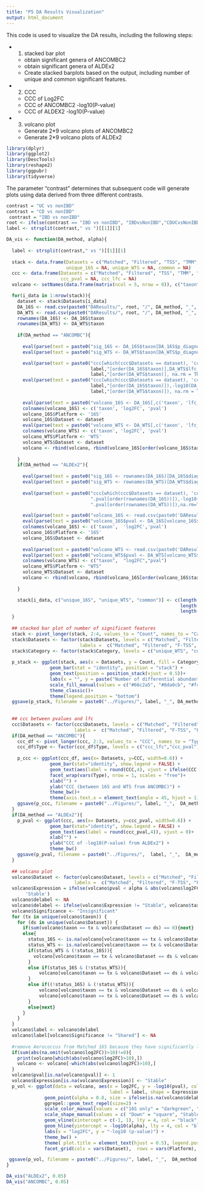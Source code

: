 ```yaml
---
title: "P5 DA Results Visualization"
output: html_document
---
```


This code is used to visualize the DA results, including the following steps:

- 1. stacked bar plot 
  * obtain significant genera of ANCOMBC2 
  * obtain significant genera of ALDEx2
  * Create stacked barplots based on the output, including number of unique and common significant features. 
  
- 2. CCC
  * CCC of Log2FC
  * CCC of ANCOMBC2 -log10(P-value)
  * CCC of ALDEX2 -log10(P-value)
  
- 3. volcano plot
  * Generate 2*9 volcano plots of ANCOMBC2
  * Generate 2*9 volcano plots of ALDEx2
  
```r
library(dplyr)
library(ggplot2)
library(DescTools) 
library(reshape2)
library(ggpubr)
library(tidyverse)
```

The parameter "contrast" determines that subsequent code will generate plots using data derived from three different contrasts.

```r
contrast = "UC vs nonIBD"
contrast = "CD vs nonIBD"
 contrast = "IBD vs nonIBD"
root <- ifelse(contrast == "IBD vs nonIBD", "IBDvsNonIBD","CDUCvsNonIBD")
label <- strsplit(contrast," vs ")[[1]][1]
```


```r
DA_vis <- function(DA_method, alpha){
  
  label <- strsplit(contrast," vs ")[[1]][1]
  
  stack <- data.frame(Datasets = c("Matched", "Filtered", "TSS", "TMM", "CSS", "DRP", "DV", "GMPR",  "Wrench"),
                      unique_16S = NA, unique_WTS = NA, common = NA)
  ccc <- data.frame(Datasets = c("Matched", "Filtered", "TSS", "TMM", "CSS", "DRP", "DV", "GMPR",  "Wrench"),
                    ccc_pval = NA, ccc_lfc = NA)
  volcano <- setNames(data.frame(matrix(ncol = 5, nrow = 0)), c("taxon",  "log2FC", "pval", "Platform", "Dataset"))

  for(i_data in 1:nrow(stack)){
    dataset <- stack$Datasets[i_data]
    DA_16S <- read.csv(paste0("DAResults/", root, "/", DA_method, "_", dataset, "_M_16S.csv"))
    DA_WTS <- read.csv(paste0("DAResults/", root, "/", DA_method, "_",  dataset, "_M_WTS.csv"))
    rownames(DA_16S) <- DA_16S$taxon  
    rownames(DA_WTS) <- DA_WTS$taxon 
    
    if(DA_method == "ANCOMBC"){
      
      eval(parse(text = paste0("sig_16S <- DA_16S$taxon[DA_16S$p_diagnosis",label," < alpha]")))
      eval(parse(text = paste0("sig_WTS <- DA_WTS$taxon[DA_WTS$p_diagnosis",label," < alpha]")))

      eval(parse(text = paste0("ccc[which(ccc$Datasets == dataset), 'ccc_lfc'] <- CCC(DA_16S$lfc_diagnosis",
                               label,"[order(DA_16S$taxon)],DA_WTS$lfc_diagnosis",
                               label,"[order(DA_WTS$taxon)], na.rm = TRUE)$rho.c[1] %>% as.numeric")))
      eval(parse(text = paste0("ccc[which(ccc$Datasets == dataset), 'ccc_pval'] <- CCC(-log10(DA_16S$p_diagnosis",
                               label,"[order(DA_16S$taxon)]),-log10(DA_WTS$p_diagnosis",
                               label,"[order(DA_WTS$taxon)]), na.rm = TRUE)$rho.c[1] %>% as.numeric")))
      
      eval(parse(text = paste0("volcano_16S <- DA_16S[,c('taxon', 'lfc_diagnosis",label,"', 'p_diagnosis",label,"')]")))
      colnames(volcano_16S) <- c('taxon', 'log2FC', 'pval')
      volcano_16S$Platform <- '16S'
      volcano_16S$Dataset <- dataset
      eval(parse(text = paste0("volcano_WTS <- DA_WTS[,c('taxon', 'lfc_diagnosis",label,"', 'p_diagnosis",label,"')]")))
      colnames(volcano_WTS) <- c('taxon', 'log2FC', 'pval')
      volcano_WTS$Platform <- 'WTS'
      volcano_WTS$Dataset <- dataset
      volcano <- rbind(volcano, rbind(volcano_16S[order(volcano_16S$taxon),], volcano_WTS[order(volcano_WTS$taxon),]))
      
    }
    if(DA_method == "ALDEx2"){
      
      eval(parse(text = paste0("sig_16S <- rownames(DA_16S)[DA_16S$diagnosis",label,".pval < alpha]")))
      eval(parse(text = paste0("sig_WTS <- rownames(DA_WTS)[DA_WTS$diagnosis",label,".pval < alpha]")))
      
      eval(parse(text = paste0("ccc[which(ccc$Datasets == dataset), 'ccc_pval'] <- CCC(-log10(DA_16S$diagnosis",label,
                               ".pval[order(rownames(DA_16S))]),-log10(DA_WTS$diagnosis",label,
                               ".pval[order(rownames(DA_WTS))]),na.rm=T)$rho.c[1] %>% as.numeric")))

      eval(parse(text = paste0("volcano_16S <- read.csv(paste0('DAResults/',root,'/ANCOMBC_', dataset, '_M_16S.csv'))[,c('taxon', 'lfc_diagnosis",label,"')]")))
      eval(parse(text = paste0("volcano_16S$pval <- DA_16S[volcano_16S$taxon, 'diagnosis",label,".pval']")))
      colnames(volcano_16S) <- c('taxon',  'log2FC','pval')
      volcano_16S$Platform <- '16S'
      volcano_16S$Dataset <- dataset
      
      eval(parse(text = paste0("volcano_WTS <- read.csv(paste0('DAResults/',root,'/ANCOMBC_', dataset, '_M_WTS.csv'))[,c('taxon', 'lfc_diagnosis",label,"')]")))
      eval(parse(text = paste0("volcano_WTS$pval <- DA_WTS[volcano_WTS$taxon, 'diagnosis",label,".pval']")))
      colnames(volcano_WTS) <- c("taxon",  "log2FC","pval")
      volcano_WTS$Platform <- "WTS"
      volcano_WTS$Dataset <- dataset
      volcano <- rbind(volcano, rbind(volcano_16S[order(volcano_16S$taxon),], volcano_WTS[order(volcano_WTS$taxon),]))
      
    }

    stack[i_data, c("unique_16S", "unique_WTS", "common")] <- c(length(setdiff(sig_16S, sig_WTS)),
                                                                length(setdiff(sig_WTS, sig_16S)),
                                                                length(intersect(sig_16S, sig_WTS)))
  }
  
  ## stacked bar plot of number of significant features
  stack <- pivot_longer(stack, 2:4, values_to = "Count", names_to = "Category")
  stack$Datasets <- factor(stack$Datasets, levels = c("Matched", "Filtered", "TSS", "TMM","CSS", "DRP", "DV", "GMPR",  "Wrench"),
                           labels =  c("Matched", "Filtered", "F-TSS", "F-TMM", "F-CSS","F-GMPR",  "F-DESeq_RLE", "F-DESeq_VS", "F-Wrench"))
  stack$Category <- factor(stack$Category, levels = c("unique_WTS", "common", "unique_16S"), labels = c("WTS only", "Shared", "16S only"))
  
  p_stack <- ggplot(stack, aes(x = Datasets, y = Count, fill = Category, label = ifelse(Count > 0, Count, ""))) +
                geom_bar(stat = "identity", position = "stack") +
                geom_text(position = position_stack(vjust = 0.5))+
                labs(x = "", y = paste("Number of differential abundant features from", DA_method), fill = "") +
                scale_fill_manual(values = c("#66c2a5", "#8da0cb", "#fc8d62")) +
                theme_classic()+
                theme(legend.position = "bottom")
  ggsave(p_stack, filename = paste0("../Figures/", label, "_", DA_method, "_stackbar.pdf"), width = 12, height = 8, units = "in")
  
  
  ## ccc between pvalues and lfc
  ccc$Datasets <- factor(ccc$Datasets, levels = c("Matched", "Filtered", "TSS", "TMM", "CSS", "DRP", "DV", "GMPR",  "Wrench"),
                         labels =  c("Matched", "Filtered", "F-TSS", "F-TMM", "F-CSS", "F-GMPR",  "F-DESeq_RLE", "F-DESeq_VS", "F-Wrench"))
  if(DA_method == "ANCOMBC"){
    ccc_df <- pivot_longer(ccc, 2:3, values_to = "CCC", names_to = "Type")
    ccc_df$Type <- factor(ccc_df$Type, levels = c("ccc_lfc","ccc_pval"), labels = c("log2FC", "-log10(P-value)"))
    
    p_ccc <- ggplot(ccc_df, aes(x= Datasets, y=CCC, width=0.6)) + 
                geom_bar(stat="identity", show.legend = FALSE) +
                geom_text(aes(label = round(CCC,4), vjust = ifelse(CCC >= 0, 0, 1)))+
                facet_wrap(vars(Type), nrow = 1, scales = "free")+
                xlab("") + 
                ylab("CCC (between 16S and WTS from ANCOMBC)") + 
                theme_bw()+
                theme(axis.text.x = element_text(angle = 45, hjust = 1))
    ggsave(p_ccc, filename = paste0("../Figures/", label, "_",  DA_method, "_ccc.pdf"), width = 12, height = 5, units = "in")
  }
  if(DA_method == "ALDEx2"){
    p_pval <- ggplot(ccc, aes(x= Datasets, y=ccc_pval, width=0.6)) + 
                geom_bar(stat="identity", show.legend = FALSE) +
                geom_text(aes(label = round(ccc_pval,4)), vjust = 0)+
                xlab("") + 
                ylab("CCC of -log10(P-value) from ALDEx2") + 
                theme_bw()
    ggsave(p_pval, filename = paste0("../Figures/",  label, "_",  DA_method, "_cccpval.pdf"), width = 8, height = 5 , units = "in")
  }
  
  ## volcano plot
  volcano$Dataset <- factor(volcano$Dataset, levels = c("Matched", "Filtered", "TSS", "TMM", "CSS", "DRP", "DV", "GMPR",  "Wrench"),
                         labels =  c("Matched", "Filtered", "F-TSS", "F-TMM", "F-CSS", "F-GMPR",  "F-DESeq_RLE", "F-DESeq_VS", "F-Wrench"))
  volcano$Expression = ifelse(volcano$pval < alpha & abs(volcano$log2FC) > 1, ifelse(volcano$log2FC > 1 , 'Up', 'Down'),
       'Stable')
  volcano$delabel <- NA
  volcano$delabel <- ifelse(volcano$Expression != "Stable", volcano$taxon, volcano$delabel)
  volcano$Significance <- "Insignificant"
  for (tx in unique(volcano$taxon)) {
    for (ds in unique(volcano$Dataset)) {
      if(sum(volcano$taxon == tx & volcano$Dataset == ds) == 0){next}
      else{
        status_16S <- is.na(volcano[volcano$taxon == tx & volcano$Dataset == ds & volcano$Platform == "16S", "delabel"])
        status_WTS <- is.na(volcano[volcano$taxon == tx & volcano$Dataset == ds & volcano$Platform == "WTS", "delabel"])
        if(status_WTS & (!status_16S)){
          volcano[volcano$taxon == tx & volcano$Dataset == ds & volcano$Platform == "16S", "Significance"] <- "16S only"
        }
        else if(status_16S & (!status_WTS)){
            volcano[volcano$taxon == tx & volcano$Dataset == ds & volcano$Platform == "WTS", "Significance"] <- "WTS only"
        }
        else if((!status_16S) & (!status_WTS)){
            volcano[volcano$taxon == tx & volcano$Dataset == ds & volcano$Platform == "16S", "Significance"] <- "Shared"
            volcano[volcano$taxon == tx & volcano$Dataset == ds & volcano$Platform == "WTS", "Significance"] <- "Shared"
        }
        else{next}
      }
    }
  }
  volcano$label <- volcano$delabel
  volcano$label[volcano$Significance != "Shared"] <- NA
  
  #remove Aerococcus from Matched 16S because they have significantly large log2FC(larger than 10)
  if(sum(abs(na.omit(volcano$log2FC))>10)!=0){
    print(volcano[which(abs(volcano$log2FC)>10),])
    volcano <- volcano[-which(abs(volcano$log2FC)>10),]
  }
  volcano$pval[is.na(volcano$pval)] <- 1
  volcano$Expression[is.na(volcano$Expression)] <- "Stable"
  p_vol <- ggplot(data = volcano, aes(x = log2FC, y = -log10(pval), colour = Significance, 
                                      label = label, shape = Expression))+
              geom_point(alpha = 0.8, size = ifelse(is.na(volcano$delabel), 1, 2)) +
              ggrepel::geom_text_repel(size=2) + 
              scale_color_manual(values = c("16S only" = "darkgreen", "Insignificant" = "grey", "WTS only" = "blue", "Shared"= "red"))+
              scale_shape_manual(values = c( "Down" = "square", "Stable" = "circle", "Up" = "diamond" )) +
              geom_vline(xintercept = c(-1, 1), lty = 4, col = "black", lwd = 0.8) +
              geom_hline(yintercept = -log10(alpha), lty = 4, col = "black", lwd = 0.8) +
              labs(x = "log2FC", y = "-log10 (p-value)") + 
              theme_bw() +
              theme( plot.title = element_text(hjust = 0.5), legend.position = "bottom") +
              facet_grid(cols = vars(Dataset),  rows = vars(Platform), scales = "free") 

 ggsave(p_vol, filename = paste0("../Figures/", label, "_",  DA_method, "_volcano.pdf"), width = 16, height = 5, units = "in")  
}
```

```r
DA_vis("ALDEx2", 0.05)
DA_vis("ANCOMBC", 0.05)
```


